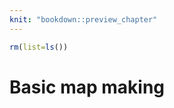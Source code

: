 ```yaml
---
knit: "bookdown::preview_chapter"
---
```


```r
rm(list=ls())
```

# Basic map making {#basic-map}

<!-- 
- plot() function 
- map export 
-->